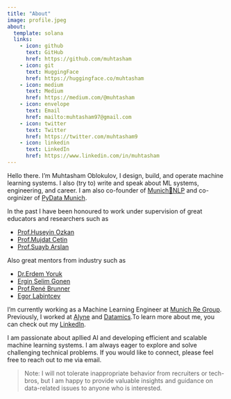 ```yaml
---
title: "About"
image: profile.jpeg
about:
  template: solana
  links:
    - icon: github
      text: GitHub
      href: https://github.com/muhtasham
    - icon: git
      text: HuggingFace
      href: https://huggingface.co/muhtasham
    - icon: medium
      text: Medium
      href: https://medium.com/@muhtasham
    - icon: envelope
      text: Email
      href: mailto:muhtasham97@gmail.com
    - icon: twitter
      text: Twitter
      href: https://twitter.com/muhtasham9
    - icon: linkedin
      text: LinkedIn
      href: https://www.linkedin.com/in/muhtasham
---
```


Hello there. I'm Muhtasham Oblokulov, I design, build, and operate machine learning systems. I also (try to) write and speak about ML systems, engineering, and career. I am also co-founder of [Munich🥨NLP](https://munich-nlp.github.io/) and co-orginizer of [PyData Munich](https://www.meetup.com/pydata-munchen).

In the past I have been honoured to work under supervision of great educators and researchers such as 

- [Prof.Huseyin Ozkan](https://www.linkedin.com/in/huseyin-ozkan-78719a129/)
- [Prof.Mujdat Cetin](https://www.linkedin.com/in/mujdat-cetin-038a149/)
- [Prof.Suayb Arslan](https://www.linkedin.com/in/suayb-s-arslan/)

Also great mentors from industry such as

- [Dr.Erdem Yoruk](https://www.linkedin.com/in/erdem-yoruk-785532b6/)
- [Ergin Selim Gonen](https://www.linkedin.com/in/esgnn/)
- [Prof.René Brunner](https://www.linkedin.com/in/renebrunner/)
- [Egor Labintcev](https://www.linkedin.com/in/egorlabintcev/)

I'm currently working as a Machine Learning Engineer at [Munich Re Group](https://www.munichre.com/en.html). Previously, I worked at [Alyne](https://mitratech.com/products/alyne/) and [Datamics](https://consulting.datamics.com/).To learn more about me, you can check out my [LinkedIn](https://www.linkedin.com/in/muhtasham/).

I am passionate about apllied AI and developing efficient and scalable machine learning systems. I am always eager to explore and solve challenging technical problems. If you would like to connect, please feel free to reach out to me via email. 

>Note: I will not tolerate inappropriate behavior from recruiters or tech-bros, but I am happy to provide valuable insights and guidance on data-related issues to anyone who is interested.